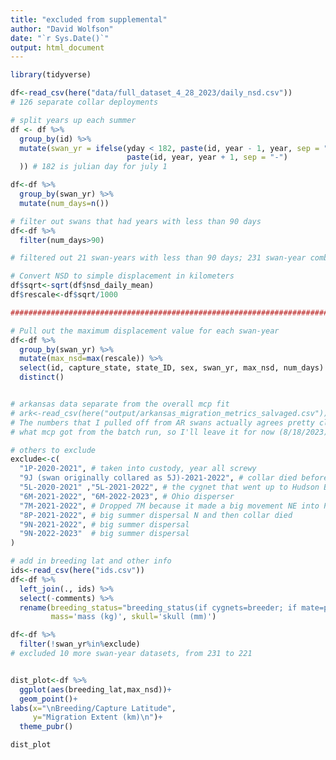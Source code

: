 ```yaml
---
title: "excluded from supplemental"
author: "David Wolfson"
date: "`r Sys.Date()`"
output: html_document
---
```


```r
library(tidyverse)
```


```r

df<-read_csv(here("data/full_dataset_4_28_2023/daily_nsd.csv"))
# 126 separate collar deployments

# split years up each summer
df <- df %>%
  group_by(id) %>%
  mutate(swan_yr = ifelse(yday < 182, paste(id, year - 1, year, sep = "-"),
                          paste(id, year, year + 1, sep = "-")
  )) # 182 is julian day for july 1

df<-df %>%
  group_by(swan_yr) %>%
  mutate(num_days=n())

# filter out swans that had years with less than 90 days
df<-df %>%
  filter(num_days>90)

# filtered out 21 swan-years with less than 90 days; 231 swan-year combinations

# Convert NSD to simple displacement in kilometers
df$sqrt<-sqrt(df$nsd_daily_mean)
df$rescale<-df$sqrt/1000

#########################################################################

# Pull out the maximum displacement value for each swan-year
df<-df %>%
  group_by(swan_yr) %>%
  mutate(max_nsd=max(rescale)) %>%
  select(id, capture_state, state_ID, sex, swan_yr, max_nsd, num_days) %>%
  distinct()


# arkansas data separate from the overall mcp fit
# ark<-read_csv(here("output/arkansas_migration_metrics_salvaged.csv"))
# The numbers that I pulled off from AR swans actually agrees pretty closely with
# what mcp got from the batch run, so I'll leave it for now (8/18/2023).

# others to exclude
exclude<-c(
  "1P-2020-2021", # taken into custody, year all screwy
  "9J (swan originally collared as 5J)-2021-2022", # collar died before winter
  "5L-2020-2021" ,"5L-2021-2022", # the cygnet that went up to Hudson Bay
  "6M-2021-2022", "6M-2022-2023", # Ohio disperser
  "7M-2021-2022", # Dropped 7M because it made a big movement NE into Pennsylvania (and then back to territory)
  "8P-2021-2022", # big summer dispersal N and then collar died
  "9N-2021-2022", # big summer dispersal
  "9N-2022-2023"  # big summer dispersal
)

# add in breeding lat and other info
ids<-read_csv(here("ids.csv"))
df<-df %>%
  left_join(., ids) %>%
  select(-comments) %>%
  rename(breeding_status="breeding_status(if cygnets=breeder; if mate=paired;else non-breeder or cygnet)",
         mass='mass (kg)', skull='skull (mm)')

df<-df %>%
  filter(!swan_yr%in%exclude)
# excluded 10 more swan-year datasets, from 231 to 221


dist_plot<-df %>%
  ggplot(aes(breeding_lat,max_nsd))+
  geom_point()+
labs(x="\nBreeding/Capture Latitude",
     y="Migration Extent (km)\n")+
  theme_pubr()

dist_plot
```
